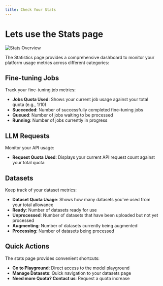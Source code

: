 ```yaml
---
title: Check Your Stats
---
```


# Lets use the Stats page

<img src="https://static.premai.io/prem-saas-docs/stats/overview/stats-page.png" alt="Stats Overview" />

The Statistics page provides a comprehensive dashboard to monitor your platform usage metrics across different categories:

## Fine-tuning Jobs

Track your fine-tuning job metrics:
- **Jobs Quota Used**: Shows your current job usage against your total quota (e.g., 1/10)
- **Succeeded**: Number of successfully completed fine-tuning jobs
- **Queued**: Number of jobs waiting to be processed
- **Running**: Number of jobs currently in progress

## LLM Requests

Monitor your API usage:
- **Request Quota Used**: Displays your current API request count against your total quota

## Datasets

Keep track of your dataset metrics:
- **Dataset Quota Usage**: Shows how many datasets you've used from your total allowance
- **Ready**: Number of datasets ready for use
- **Unprocessed**: Number of datasets that have been uploaded but not yet processed
- **Augmenting**: Number of datasets currently being augmented
- **Processing**: Number of datasets being processed

## Quick Actions

The stats page provides convenient shortcuts:
- **Go to Playground**: Direct access to the model playground
- **Manage Datasets**: Quick navigation to your datasets page
- **Need more Quota? Contact us**: Request a quota increase
